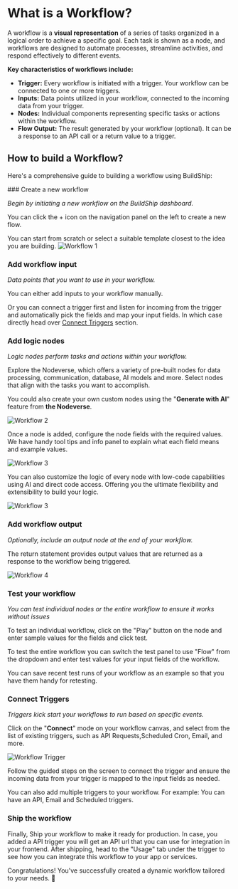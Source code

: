 # What is a Workflow?


A workflow is a **visual representation** of a series of tasks organized in a logical order to achieve a specific goal. 
Each task is shown as a node, and workflows are designed to automate processes, streamline activities, and respond 
effectively to different events.

**Key characteristics of workflows include:**

- **Trigger:** Every workflow is initiated with a trigger. Your workflow can be connected to one or more triggers.
- **Inputs:** Data points utilized in your workflow, connected to the incoming data from your trigger.
- **Nodes:** Individual components representing specific tasks or actions within the workflow.
- **Flow Output:**  The result generated by your workflow (optional). It can be a response to an API call or a return value to a trigger.

## How to build a Workflow?

Here's a comprehensive guide to building a workflow using BuildShip:

<Steps>
### Create a new workflow

_Begin by initiating a new workflow on the BuildShip dashboard._

You can click the + icon on the navigation panel on the left to create a new flow.

<Callout emoji='💡' type='info'>
  You can start from scratch or select a suitable template closest to the idea you are building.
</Callout>

<Image src={workflow1} alt='Workflow 1' width={1200} />

### Add workflow input

_Data points that you want to use in your workflow._

You can either add inputs to your workflow manually.

Or you can connect a trigger first and listen for incoming from the trigger 
and automatically pick the fields and map your input fields. 
In which case directly head over [Connect Triggers](#connect-triggers) section.

### Add logic nodes

_Logic nodes perform tasks and actions within your workflow._

Explore the Nodeverse, which offers a variety of pre-built nodes for data processing, communication, database, AI models and more. Select
nodes that align with the tasks you want to accomplish.

You could also create your own custom nodes using the "**Generate with AI**" feature from **the Nodeverse**.

<Image src={workflow2} alt='Workflow 2' width={1200} />

Once a node is added, configure the node fields with the required values.
We have handy tool tips and info panel to explain what each field means and example values.

<Image src={workflow3} alt='Workflow 3' width={1200} />

You can also customize the logic of every node with low-code capabilities using AI and direct code access. 
Offering you the ultimate flexibility and extensibility to build your logic.

<Image src={workflow3} alt='Workflow 3' width={1200} />

### Add workflow output

_Optionally, include an output node at the end of your workflow._

The return statement provides output values that are returned as a response to the workflow being triggered. 

<Image src={workflow4} alt='Workflow 4' width={1200} />

### Test your workflow

_You can test individual nodes or the entire workflow to ensure it works without issues_

To test an individual workflow, click on the "Play" button on the node and enter sample values for the fields and click test.

To test the entire workflow you can switch the test panel to use "Flow" from the dropdown and enter test values for your input fields of the workflow.

You can save recent test runs of your workflow as an example so that you have them handy for retesting.

### Connect Triggers

_Triggers kick start your workflows to run based on specific events._

Click on the "**Connect**" mode on your workflow canvas, and select from the list of existing triggers,
such as API Requests,Scheduled Cron, Email, and more.

<Image src={workflowTrigger} alt='Workflow Trigger' width={1200} />

Follow the guided steps on the screen to connect the trigger and ensure the incoming data from your trigger is mapped to the input fields as needed.

You can also add multiple triggers to your workflow. For example: You can have an API, Email and Scheduled triggers.

### Ship the workflow

Finally, Ship your workflow to make it ready for production.
In case, you added a API trigger you will get an API url that 
you can use for integration in your frontend. After shipping, head to the "Usage" 
tab under the trigger to see how you can integrate this workflow to your 
app or services.

</Steps>

Congratulations! You've successfully created a dynamic workflow tailored to your needs. 🚀





